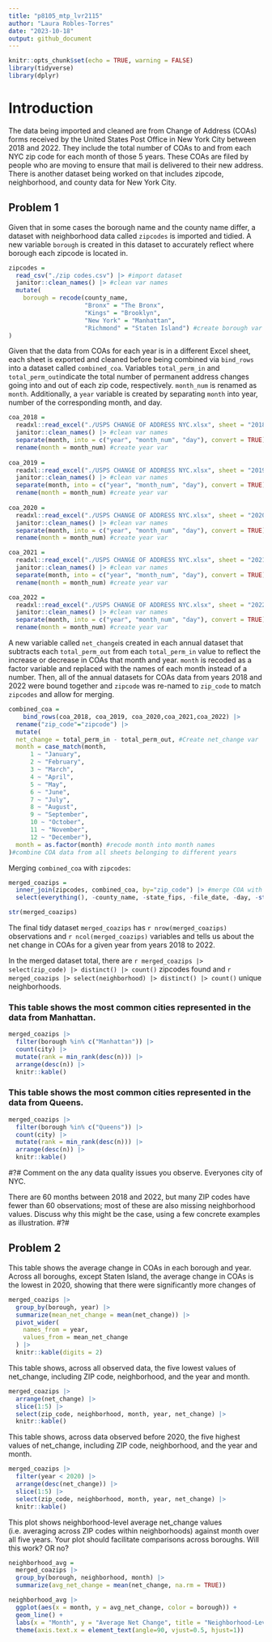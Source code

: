 ```yaml
---
title: "p8105_mtp_lvr2115"
author: "Laura Robles-Torres"
date: "2023-10-18"
output: github_document
---
```


```r
knitr::opts_chunk$set(echo = TRUE, warning = FALSE)
library(tidyverse)
library(dplyr)
```

# Introduction
The data being imported and cleaned are from Change of Address (COAs) forms received by the United States Post Office in New York City between 2018 and 2022. They include the total number of COAs to and from each NYC zip code for each month of those 5 years.  These COAs are filed by people who are moving to ensure that mail is delivered to their new address. There is another dataset being worked on that includes zipcode, neighborhood, and county data for New York City. 

## Problem 1

Given that in some cases the borough name and the county name differ, a dataset with neighborhood data called `zipcodes` is imported and tidied. A new variable `borough` is created in this dataset to accurately reflect where borough each zipcode is located in. 

```r
zipcodes = 
  read_csv("./zip codes.csv") |> #import dataset
  janitor::clean_names() |> #clean var names
  mutate(
    borough = recode(county_name, 
                     "Bronx" = "The Bronx",
                     "Kings" = "Brooklyn",
                     "New York" = "Manhattan",
                     "Richmond" = "Staten Island") #create borough var based on county
)
```

Given that the data from COAs for each year is in a different Excel sheet, each sheet is exported and cleaned before being combined via `bind_rows` into a dataset called `combined_coa`. Variables `total_perm_in` and `total_perm_out`indicate the total number of permanent address changes going into and out of each zip code, respectively. `month_num` is renamed as `month`. Additionally, a `year` variable is created by separating `month` into year, number of the corresponding month, and day. 

```r
coa_2018 = 
  readxl::read_excel("./USPS CHANGE OF ADDRESS NYC.xlsx", sheet = "2018") |> #import dataset
  janitor::clean_names() |> #clean var names
  separate(month, into = c("year", "month_num", "day"), convert = TRUE) |> 
  rename(month = month_num) #create year var
  
coa_2019 = 
  readxl::read_excel("./USPS CHANGE OF ADDRESS NYC.xlsx", sheet = "2019") |> #import dataset
  janitor::clean_names() |> #clean var names
  separate(month, into = c("year", "month_num", "day"), convert = TRUE) |> 
  rename(month = month_num) #create year var
   
coa_2020 = 
  readxl::read_excel("./USPS CHANGE OF ADDRESS NYC.xlsx", sheet = "2020") |> #import dataset
  janitor::clean_names() |> #clean var names
  separate(month, into = c("year", "month_num", "day"), convert = TRUE) |> 
  rename(month = month_num) #create year var

coa_2021 = 
  readxl::read_excel("./USPS CHANGE OF ADDRESS NYC.xlsx", sheet = "2021") |> #import dataset
  janitor::clean_names() |> #clean var names
  separate(month, into = c("year", "month_num", "day"), convert = TRUE) |> 
  rename(month = month_num) #create year var

coa_2022 = 
  readxl::read_excel("./USPS CHANGE OF ADDRESS NYC.xlsx", sheet = "2022") |> #import dataset
  janitor::clean_names() |> #clean var names
  separate(month, into = c("year", "month_num", "day"), convert = TRUE) |> 
  rename(month = month_num) #create year var
```

A new variable called `net_change`is created in each annual dataset that subtracts each `total_perm_out` from each `total_perm_in` value to reflect the increase or decrease in COAs that month and year. `month` is recoded as a factor variable and replaced with the names of each month instead of a number. Then, all of the annual datasets for COAs data from years 2018 and 2022 were bound together and `zipcode` was re-named to `zip_code` to match `zipcodes` and allow for merging. 

```r
combined_coa =
	bind_rows(coa_2018, coa_2019, coa_2020,coa_2021,coa_2022) |>
  rename("zip_code"="zipcode") |> 
  mutate(
  net_change = total_perm_in - total_perm_out, #Create net_change var 
  month = case_match(month,
      1 ~ "January",
      2 ~ "February",
      3 ~ "March",
      4 ~ "April",
      5 ~ "May",
      6 ~ "June",
      7 ~ "July",
      8 ~ "August",
      9 ~ "September",
      10 ~ "October",
      11 ~ "November",
      12 ~ "December"),
  month = as.factor(month) #recode month into month names
)#combine COA data from all sheets belonging to different years
```

Merging  `combined_coa` with  `zipcodes`:

```r
merged_coazips = 
  inner_join(zipcodes, combined_coa, by="zip_code") |> #merge COA with zipcode datasets 
  select(everything(), -county_name, -state_fips, -file_date, -day, -starts_with("county")) 

str(merged_coazips) 
```

The final tidy dataset  `merged_coazips` has `r nrow(merged_coazips)` observations and `r ncol(merged_coazips)` variables and tells us about the net change in COAs for a given year from years 2018 to 2022. 

In the merged dataset total, there are `r merged_coazips |> select(zip_code) |> distinct() |> count()` zipcodes found and  `r merged_coazips |> select(neighborhood) |> distinct() |> count()` unique neighborhoods. 

### This table shows the most common cities represented in the data from Manhattan. 

```r
merged_coazips |> 
  filter(borough %in% c("Manhattan")) |>
  count(city) |> 
  mutate(rank = min_rank(desc(n))) |> 
  arrange(desc(n)) |>
  knitr::kable()
```

### This table shows the most common cities represented in the data from Queens.

```r
merged_coazips |> 
  filter(borough %in% c("Queens")) |>
  count(city) |> 
  mutate(rank = min_rank(desc(n))) |> 
  arrange(desc(n)) |>
  knitr::kable()
```
#?#
Comment on the any data quality issues you observe. Everyones city of NYC.

There are 60 months between 2018 and 2022, but many ZIP codes have fewer than 60 observations; most of these are also missing neighborhood values. Discuss why this might be the case, using a few concrete examples as illustration. 
#?#

## Problem 2

This table shows the average change in COAs in each borough and year. Across all boroughs, except Staten Island, the average change in COAs is the lowest in 2020, showing that there were significantly more changes of 

```r
merged_coazips |>
  group_by(borough, year) |>
  summarize(mean_net_change = mean(net_change)) |>
  pivot_wider(
    names_from = year,
    values_from = mean_net_change
  ) |>
  knitr::kable(digits = 2)
```

This table shows, across all observed data, the five lowest values of net_change, including ZIP code, neighborhood, and the year and month.

```r
merged_coazips |>
  arrange(net_change) |>
  slice(1:5) |>
  select(zip_code, neighborhood, month, year, net_change) |>
  knitr::kable()
```

This table shows, across data observed before 2020, the five highest values of net_change, including ZIP code, neighborhood, and the year and month.

```r
merged_coazips |>
  filter(year < 2020) |>
  arrange(desc(net_change)) |>
  slice(1:5) |>
  select(zip_code, neighborhood, month, year, net_change) |>
  knitr::kable()
```

This plot shows neighborhood-level average net_change values (i.e. averaging across ZIP codes within neighborhoods) against month over all five years. Your plot should facilitate comparisons across boroughs. Will this work? OR no? 

```r
neighborhood_avg =
  merged_coazips |> 
  group_by(borough, neighborhood, month) |> 
  summarize(avg_net_change = mean(net_change, na.rm = TRUE))

neighborhood_avg |> 
  ggplot(aes(x = month, y = avg_net_change, color = borough)) + 
  geom_line() +
  labs(x = "Month", y = "Average Net Change", title = "Neighborhood-Level Average Net Change Over Time") +
  theme(axis.text.x = element_text(angle=90, vjust=0.5, hjust=1)) 
```
